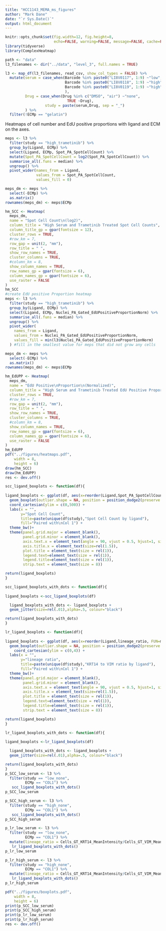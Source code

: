 ```yaml
---
title: "HCC1143_MEMA_ms_figures"
author: "Mark Dane"
date: "`r Sys.Date()`"
output: html_document
---
```


```r
knitr::opts_chunk$set(fig.width=12, fig.height=8,
                      echo=FALSE, warning=FALSE, message=FALSE, cache=FALSE)
library(tidyverse)
library(ComplexHeatmap)
```


```r
path <- "data"
l3_filenames <- dir("../data", "level_3", full.names = TRUE)

l3 <- map_df(l3_filenames, read_csv, show_col_types = FALSE) %>%
  mutate(serum = case_when(Barcode %in% paste0("LI8V0117", 1:9) ~"low", #low serum 
                           Barcode %in% paste0("LI8V0118", 1:9) ~"high", #high serum plus tram
                           Barcode %in% paste0("LI8V0119", 1:9) ~"high", #high serum
                           ),
         Drug = case_when(Drug %in% c("DMSO", "air") ~"none",
                            TRUE ~Drug),
                  study = paste(serum,Drug, sep = "_")
         ) %>%
  filter(!ECMp == "gelatin")

```

Heatmaps of cell number and EdU positive proportions with ligand and ECM on the axes.

```r

meps <- l3 %>%
  filter(study == "high_trametinib") %>%
  group_by(Ligand, ECMp) %>%
  select(Ligand, ECMp, Spot_PA_SpotCellCount) %>%
  mutate(Spot_PA_SpotCellCount = log2(Spot_PA_SpotCellCount)) %>%
  summarise_all(.funs = median) %>%
  ungroup() %>%
  pivot_wider(names_from = Ligand,
              values_from = Spot_PA_SpotCellCount,
              values_fill = 0)

meps_dm <- meps %>%
  select(-ECMp) %>%
  as.matrix()
rownames(meps_dm) <- meps$ECMp

hm_SCC <- Heatmap(
  meps_dm,
  name = "Spot Cell Count\n(log2)",
  column_title = "High Serum and Trametinib Treated Spot Cell Counts",
  column_title_gp = gpar(fontsize = 12),
  cluster_rows = TRUE,
  #row_km = 7,
  row_gap = unit(2, "mm"),
  row_title = " ",
  show_row_names = TRUE,
  cluster_columns = TRUE,
  #column_km = 8,
  show_column_names = TRUE,
  row_names_gp = gpar(fontsize = 6),
  column_names_gp = gpar(fontsize = 6),
  use_raster = FALSE
)
hm_SCC
#create EdU positive Proportion heatmap
meps <- l3 %>%
  filter(study == "high_trametinib") %>%
  group_by(Ligand, ECMp) %>%
  select(Ligand, ECMp, Nuclei_PA_Gated_EdUPositiveProportionNorm) %>%
  summarise_all(.funs = median) %>%
  ungroup() %>%
  pivot_wider(
    names_from = Ligand,
    values_from = Nuclei_PA_Gated_EdUPositiveProportionNorm,
    values_fill = min(l3$Nuclei_PA_Gated_EdUPositiveProportionNorm)
  ) #fill in the smallest value for meps that did not grow any cells

meps_dm <- meps %>%
  select(-ECMp) %>%
  as.matrix()
rownames(meps_dm) <- meps$ECMp

hm_EdUPP <- Heatmap(
  meps_dm,
  name = "EdU Positive\nProportion\n(Normalized)",
  column_title = "High Serum and Trametinib Treated EdU Positive Proportions",
  cluster_rows = TRUE,
  #row_km = 7,
  row_gap = unit(2, "mm"),
  row_title = " ",
  show_row_names = TRUE,
  cluster_columns = TRUE,
  #column_km = 8,
  show_column_names = TRUE,
  row_names_gp = gpar(fontsize = 6),
  column_names_gp = gpar(fontsize = 6),
  use_raster = FALSE
)
hm_EdUPP
pdf("../figures/heatmaps.pdf",
    width = 8,
    height = 6)
draw(hm_SCC)
draw(hm_EdUPP)
res <- dev.off()

```

```r

scc_ligand_boxplots <- function(df){
  
ligand_boxplots <- ggplot(df, aes(x=reorder(Ligand,Spot_PA_SpotCellCount, FUN=median), y=Spot_PA_SpotCellCount)) +
  geom_boxplot(outlier.shape = NA, position = position_dodge2(preserve = "total"))+
  coord_cartesian(ylim = c(0,500)) +
  labs(x = "", 
       y="Spot Cell Count",
       title=paste(unique(df$study),"Spot Cell Count by ligand"),
       fill="Paired with\nCol 1") +
  theme_bw()+
  theme(panel.grid.major = element_blank(),
        panel.grid.minor = element_blank(),
        axis.text.x = element_text(angle = 90, vjust = 0.5, hjust=1, size=rel(.7)),
        axis.title.x = element_text(size=rel(1.5)),
        plot.title = element_text(size = rel(1)),
        legend.text=element_text(size = rel(1)),
        legend.title=element_text(size = rel(1)),
        strip.text = element_text(size = 8))

return(ligand_boxplots)
}

scc_ligand_boxplots_with_dots <- function(df){
  
ligand_boxplots <-scc_ligand_boxplots(df) 

  ligand_boxplots_with_dots <- ligand_boxplots + 
  geom_jitter(size=rel(.01),alpha=.5, colour="black")

return(ligand_boxplots_with_dots)
}

lr_ligand_boxplots <- function(df){
  
ligand_boxplots <- ggplot(df, aes(x=reorder(Ligand,lineage_ratio, FUN=median), y=lineage_ratio)) +
  geom_boxplot(outlier.shape = NA, position = position_dodge2(preserve = "total"))+
    coord_cartesian(ylim = c(0,4)) +
  labs(x = "", 
       y="lineage ratio",
       title=paste(unique(df$study),"KRT14 to VIM ratio by ligand"),
       fill="Paired with\nCol 1") +
  theme_bw()+
  theme(panel.grid.major = element_blank(),
        panel.grid.minor = element_blank(),
        axis.text.x = element_text(angle = 90, vjust = 0.5, hjust=1, size=rel(.7)),
        axis.title.x = element_text(size=rel(1.5)),
        plot.title = element_text(size = rel(1)),
        legend.text=element_text(size = rel(1)),
        legend.title=element_text(size = rel(1)),
        strip.text = element_text(size = 8))

return(ligand_boxplots)
}

lr_ligand_boxplots_with_dots <- function(df){
  
ligand_boxplots <-lr_ligand_boxplots(df) 

  ligand_boxplots_with_dots <- ligand_boxplots + 
  geom_jitter(size=rel(.01),alpha=.5, colour="black")

return(ligand_boxplots_with_dots)
}
p_SCC_low_serum <- l3 %>%
  filter(study == "low_none",
         ECMp == "COL1") %>%
   scc_ligand_boxplots_with_dots()
p_SCC_low_serum

p_SCC_high_serum <- l3 %>%
  filter(study == "high_none",
         ECMp == "COL1") %>%
   scc_ligand_boxplots_with_dots()
p_SCC_high_serum

p_lr_low_serum <- l3 %>%
  filter(study == "low_none",
         ECMp == "COL1") %>%
  mutate(lineage_ratio = Cells_GT_KRT14_MeanIntensity/Cells_GT_VIM_MeanIntensity) %>%
   lr_ligand_boxplots_with_dots()
p_lr_low_serum

p_lr_high_serum <- l3 %>%
  filter(study == "high_none",
         ECMp == "COL1") %>%
  mutate(lineage_ratio = Cells_GT_KRT14_MeanIntensity/Cells_GT_VIM_MeanIntensity) %>%
   lr_ligand_boxplots_with_dots()
p_lr_high_serum

pdf("../figures/boxplots.pdf",
    width = 8,
    height = 6)
print(p_SCC_low_serum)
print(p_SCC_high_serum)
print(p_lr_low_serum)
print(p_lr_high_serum)
res <- dev.off()

```
